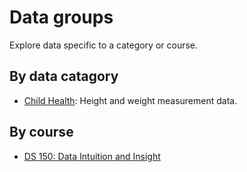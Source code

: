 # Data groups 

Explore data specific to a category or course.

## By data catagory

- [Child Health](childhealth-series.qmd): Height and weight measurement data.

## By course

- [DS 150: Data Intuition and Insight](ds150-series.qmd)